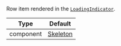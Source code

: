 Row item rendered in the [`LoadingIndicator`](#loadingindicator).

| Type      | Default                                                                                                                       |
| --------- | ----------------------------------------------------------------------------------------------------------------------------- |
| component | [Skeleton](https://github.com/GetStream/stream-chat-react-native/blob/master/package/src/components/ChannelList/Skeleton.tsx) |
